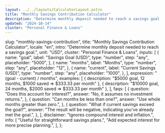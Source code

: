 ```yaml
---
layout: ../../layouts/CalculatorLayout.astro
title: "Monthly Savings Contribution Calculator"
description: "Determine monthly deposit needed to reach a savings goal."
updated: "2024-10-14"
cluster: "Personal Finance & Loans"
---
```



  slug: "monthly-savings-contribution",
  title: "Monthly Savings Contribution Calculator",
  locale: "en",
  intro: "Determine monthly deposit needed to reach a savings goal.",
  unit: "USD",
  cluster: "Personal Finance & Loans",
  inputs: [
    {
      name: "goal",
      label: "Savings Goal (USD)",
      type: "number",
      step: "any",
      placeholder: "5000",
    },
    {
      name: "months",
      label: "Months",
      type: "number",
      step: "any",
      placeholder: "12",
    },
    {
      name: "current",
      label: "Current Savings (USD)",
      type: "number",
      step: "any",
      placeholder: "1000",
    },
  ],
  expression: "(goal - current) / months",
  examples: [
    { description: "$5000 goal, 12 months, $1000 saved ⇒ $333.33 per month" },
    { description: "$10000 goal, 24 months, $2000 saved ⇒ $333.33 per month" },
  ],
  faqs: [
    {
      question: "Does this account for interest?",
      answer: "No, it assumes no investment returns.",
    },
    {
      question: "Can months be less than one?",
      answer: "Use whole months greater than zero.",
    },
    {
      question: "What if current savings exceed the goal?",
      answer:
        "The result will be negative, indicating you've already met the goal.",
    },
  ],
  disclaimer: "Ignores compound interest and inflation.",
  info: [
    "Useful for straightforward savings plans.",
    "Add expected interest for more precise planning.",
  ],
};

<Calculator schema={schema} />
